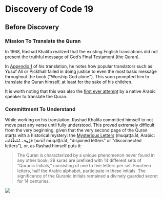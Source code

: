 # Discovery of Code 19

## Before Discovery

### Mission To Translate the Quran
In 1968, Rashad Khalifa realized that the existing English translations did not present the truthful message of God’s Final Testament (the Quran). 

In [Appendix 1](https://www.masjidtucson.org/quran/appendices/appendix1verify.html) of his translation, he notes how popular translators such as Yusuf Ali or Pickthall failed in doing justice to even the most basic message throughout the book ("Worship God alone").  This soon prompted him to translate the Quran himself, at least for the sake of his children.

It is worth noting that this was also the [first ever attempt](https://en.wikipedia.org/wiki/List_of_translations_of_the_Quran) by a native Arabic speaker to translate the Quran.

### Committment To Understand
While working on his translation, Rashad Khalifa committed himself to not move past any verse until fully understood. This proved extremely difficult from the very beginning, given that the very second page of the Quran starts with a historical mystery: the [Mysterious Letters](https://en.wikipedia.org/wiki/Muqatta%CA%BFat) (muqaṭṭaʿāt, Arabic: حُرُوف مُقَطَّعَات ḥurūf muqaṭṭaʿāt, "disjoined letters" or "disconnected letters"), or, as Rashad himself puts it:

> The Quran is characterized by a unique phenomenon never found in any other book; 29 suras are prefixed with 14 different sets of "Quranic Initials,” consisting of one to five letters per set. Fourteen letters, half the Arabic alphabet, participate in these initials. The significance of the Quranic initials remained a divinely guarded secret for 14 centuries.

![](https://i.imgur.com/CY96Sal.png)
